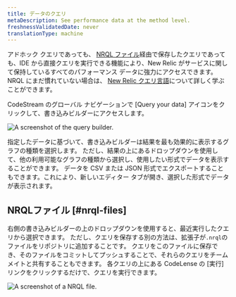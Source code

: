 ```yaml
---
title: データのクエリ
metaDescription: See performance data at the method level.
freshnessValidatedDate: never
translationType: machine
---
```




アドホック クエリであっても、 [NRQL ファイル](#nrql-files)経由で保存したクエリであっても、IDE から直接クエリを実行できる機能により、New Relic がサービスに関して保持しているすべてのパフォーマンス データに強力にアクセスできます。 NRQL にまだ慣れていない場合は、 [New Relic クエリ言語](/docs/nrql/get-started/introduction-nrql-new-relics-query-language)について詳しく学ぶことができます。

CodeStream のグローバル ナビゲーションで \[Query your data] アイコンをクリックして、書き込みビルダーにアクセスします。

<img
  title="Query your data."
  alt="A screenshot of the query builder."
  src={codestreamQueryBuilder}
/>

指定したデータに基づいて、書き込みビルダーは結果を最も効果的に表示するグラフの種類を選択します。 ただし、結果の上にあるドロップダウンを使用して、他の利用可能なグラフの種類から選択し、使用したい形式でデータを表示することができます。 データを CSV または JSON 形式でエクスポートすることもできます。これにより、新しいエディター タブが開き、選択した形式でデータが表示されます。

## NRQLファイル [#nrql-files]

右側の書き込みビルダーの上のドロップダウンを使用すると、最近実行したクエリから選択できます。 ただし、クエリを保存する別の方法は、拡張子が`.nrql`のファイルをリポジトリに追加することです。 クエリをこのファイルに保存でき、そのファイルをコミットしてプッシュすることで、それらのクエリをチームメイトと共有することもできます。 各クエリの上にある CodeLense の \[実行] リンクをクリックするだけで、クエリを実行できます。

<img
  title="NRQL file."
  alt="A screenshot of a NRQL file."
  src={codestreamNRQLFile}
/>
